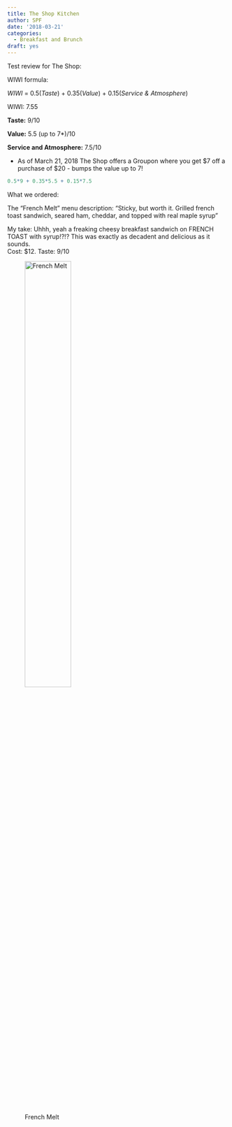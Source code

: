 ```yaml
---
title: The Shop Kitchen
author: SPF
date: '2018-03-21'
categories:
  - Breakfast and Brunch
draft: yes
---
```


Test review for The Shop:

WIWI formula: 

*WIWI* = 0.5(*Taste*) + 0.35(*Value*) + 0.15(*Service & Atmosphere*)

WIWI: 7.55 

**Taste:** 9/10

**Value:** 5.5 (up to 7*)/10

**Service and Atmosphere:** 7.5/10

* As of March 21, 2018 The Shop offers a Groupon where you get $7 off a purchase of $20 - bumps the value up to 7!

```r
0.5*9 + 0.35*5.5 + 0.15*7.5

```

What we ordered:

The "French Melt" menu description: "Sticky, but worth it. Grilled french toast sandwich, seared ham, cheddar, and topped with real maple syrup"

My take:  Uhhh, yeah a freaking cheesy breakfast sandwich on FRENCH TOAST with syrup!?!?  This was exactly as decadent and delicious as it sounds.  
Cost: $12. 
Taste: 9/10

![French Melt](/IMG_1087.JPG){ width=50% }
